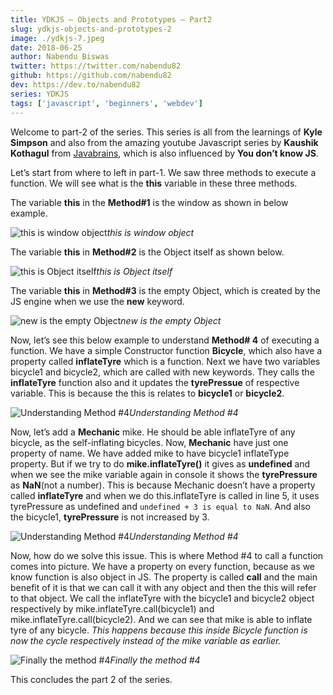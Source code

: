 ```yaml
---
title: YDKJS — Objects and Prototypes — Part2
slug: ydkjs-objects-and-prototypes-2
image: ./ydkjs-7.jpeg
date: 2018-06-25
author: Nabendu Biswas
twitter: https://twitter.com/nabendu82
github: https://github.com/nabendu82
dev: https://dev.to/nabendu82
series: YDKJS
tags: ['javascript', 'beginners', 'webdev']
---
```


Welcome to part-2 of the series. This series is all from the learnings of **Kyle Simpson** and also from the amazing youtube Javascript series by **Kaushik Kothagul** from [Javabrains](https://www.youtube.com/user/koushks/playlists?view=50&shelf_id=1&sort=dd), which is also influenced by **You don’t know JS**.

Let’s start from where to left in part-1. We saw three methods to execute a function. We will see what is the **this** variable in these three methods.

The variable **this** in the **Method#1** is the window as shown in below example.

![this is window object](https://cdn-images-1.medium.com/max/2880/1*dC-G2ffKVbL0fmnctQcLcA.png)*this is window object*

The variable **this** in **Method#2** is the Object itself as shown below.

![this is Object itself](https://cdn-images-1.medium.com/max/2876/1*nMhZgj-ooSdP4XuDEXwI7g.png)*this is Object itself*

The variable **this** in **Method#3** is the empty Object, which is created by the JS engine when we use the **new** keyword.

![new is the empty Object](https://cdn-images-1.medium.com/max/2878/1*X9sP_8HfvPVwuNrMbpEPZA.png)*new is the empty Object*

Now, let’s see this below example to understand **Method# 4** of executing a function. We have a simple Constructor function **Bicycle**, which also have a property called **inflateTyre** which is a function. Next we have two variables bicycle1 and bicycle2, which are called with new keywords. They calls the **inflateTyre** function also and it updates the **tyrePressue** of respective variable. This is because the this is relates to **bicycle1** or **bicycle2**.

![Understanding Method #4](https://cdn-images-1.medium.com/max/2880/1*XwK9i5Ci9CWZSjCpWrmxbQ.png)*Understanding Method #4*

Now, let’s add a **Mechanic** mike. He should be able inflateTyre of any bicycle, as the self-inflating bicycles. Now, **Mechanic** have just one property of name. We have added mike to have bicycle1 inflateType property.
But if we try to do **mike.inflateTyre()** it gives as **undefined** and when we see the mike variable again in console it shows the **tyrePressure** as **NaN**(not a number). This is because Mechanic doesn’t have a property called **inflateTyre** and when we do this.inflateTyre is called in line 5, it uses tyrePressure as undefined and `undefined + 3 is equal to NaN`. And also the bicycle1, **tyrePressure** is not increased by 3.

![Understanding Method #4](https://cdn-images-1.medium.com/max/2876/1*yfkKbXF984UEVuiQTjyr-A.png)*Understanding Method #4*

Now, how do we solve this issue. This is where Method #4 to call a function comes into picture. We have a property on every function, because as we know function is also object in JS. The property is called **call** and the main benefit of it is that we can call it with any object and then the this will refer to that object.
We call the inflateTyre with the bicycle1 and bicycle2 object respectively by mike.inflateTyre.call(bicycle1) and mike.inflateTyre.call(bicycle2). And we can see that mike is able to inflate tyre of any bicycle.
*This happens because this inside Bicycle function is now the cycle respectively instead of the mike variable as earlier.*

![Finally the method #4](https://cdn-images-1.medium.com/max/2880/1*WM9B7ebJWSCIzeJA8mZISg.png)*Finally the method #4*

This concludes the part 2 of the series.